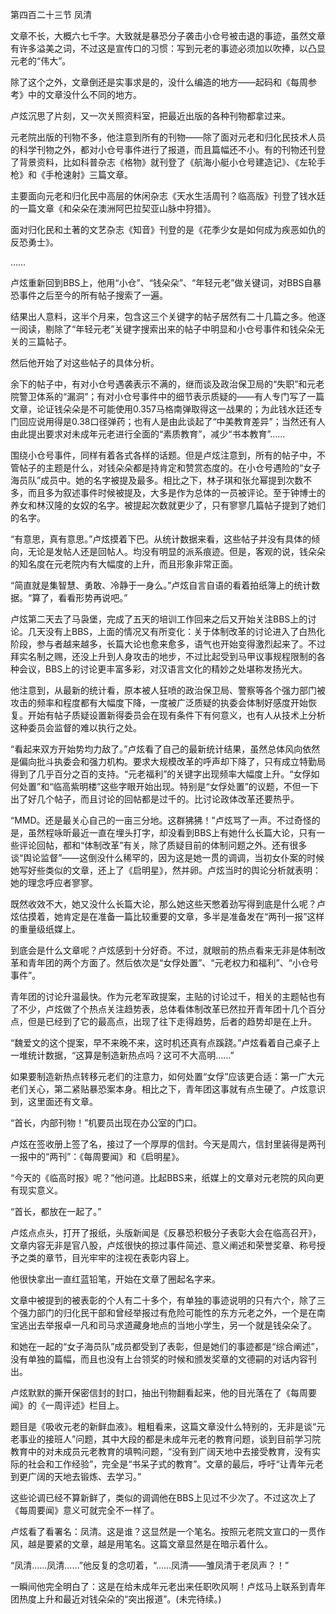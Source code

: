 

第四百二十三节 凤清

文章不长，大概六七千字。大致就是暴恐分子袭击小仓号被击退的事迹，虽然文章有许多溢美之词，不过这是宣传口的习惯：写到元老的事迹必须加以吹捧，以凸显元老的“伟大”。

除了这个之外，文章倒还是实事求是的，没什么编造的地方――起码和《每周参考》中的文章没什么不同的地方。

卢炫沉思了片刻，又一次关照资料室，把最近出版的各种刊物都拿过来。

元老院出版的刊物不多，他注意到所有的刊物――除了面对元老和归化民技术人员的科学刊物之外，都对小仓号事件进行了报道，而且篇幅还不小。有的刊物还刊登了背景资料，比如科普杂志《格物》就刊登了《航海小艇小仓号建造记》、《左轮手枪》和《手枪速射》三篇文章。

主要面向元老和归化民中高层的休闲杂志《天水生活周刊？临高版》刊登了钱水廷的一篇文章《和朵朵在澳洲阿巴拉契亚山脉中狩猎》。

面对归化民和土著的文艺杂志《知音》刊登的是《花季少女是如何成为疾恶如仇的反恐勇士》。

……

卢炫重新回到BBS上，他用“小仓”、“钱朵朵”、“年轻元老”做关键词，对BBS自暴恐事件之后至今的所有帖子搜索了一遍。

结果出人意料，这半个月来，包含这三个关键字的帖子居然有二十几篇之多。他逐一阅读，剔除了“年轻元老”关键字搜索出来的帖子中明显和小仓号事件和钱朵朵无关的三篇帖子。

然后他开始了对这些帖子的具体分析。

余下的帖子中，有对小仓号遇袭表示不满的，继而谈及政治保卫局的“失职”和元老院警卫体系的“漏洞”；有对小仓号事件中的细节表示质疑的――有人专门写了一篇文章，论证钱朵朵是不可能使用0.357马格南弹取得这一战果的；为此钱水廷还专门回应说用得是0.38口径弹药；也有人是由此谈起了“中美教育差异”；当然还有人由此提出要求对未成年元老进行全面的“素质教育”，减少“书本教育”……

围绕小仓号事件，同样有着各式各样的话题。但是卢炫注意到，所有的帖子中，不管帖子的主题是什么，对钱朵朵都是持肯定和赞赏态度的。在小仓号遇险的“女子海员队”成员中。她的名字被提及最多。相比之下，林子琪和张允幂提到次数不多，而且多为叙述事件时候被提及，大多是作为总体的一员被评论。至于钟博士的养女和林汉隆的女奴的名字。被提起次数就更少了，只有寥寥几篇帖子提到了她们的名字。

“有意思，真有意思。”卢炫摸着下巴。从统计数据来看，这些帖子并没有具体的倾向，无论是发帖人还是回帖人。均没有明显的派系痕迹。但是，客观的说，钱朵朵的知名度在元老院内有大幅度的上升，而且形象非常正面。

“简直就是集智慧、勇敢、冷静于一身么。”卢炫自言自语的看着拍纸簿上的统计数据。“算了，看看形势再说吧。”

卢炫第二天去了马袅堡，完成了五天的培训工作回来之后又开始关注BBS上的讨论。几天没有上BBS，上面的情况又有所变化：关于体制改革的讨论进入了白热化阶段，参与者越来越多，长篇大论也愈来愈多，语气也开始变得激烈起来了。不过拜实名制之赐，还没上升到人身攻击的地步，不过比起受到马甲议事规程限制的各种会议，BBS上的讨论更丰富多彩，对汉语言文化的精妙之处堪称发扬光大。

他注意到，从最新的统计看，原本被人狂喷的政治保卫局、警察等各个强力部门被攻击的频率和程度都有大幅度下降，一度被广泛质疑的执委会体制好感度开始恢复。开始有帖子质疑设置新得委员会在现有条件下有何意义，也有人从技术上分析这种委员会监督的难以执行之处。

“看起来双方开始势均力敌了。”卢炫看了自己的最新统计结果，虽然总体风向依然是偏向批斗执委会和强力机构。要求大规模改革的呼声却下降了，只有成立特勤局得到了几乎百分之百的支持。“元老福利”的关键字出现频率大幅度上升。“女俘如何处置”和“临高紫明楼”这些字眼开始出现。特别是“女俘处置”的议题，不但一下出了好几个帖子，而且讨论的回帖都是过千的。比讨论政体改革还要热乎。

“MMD。还是最关心自己的一亩三分地。这群狒狒！”卢炫骂了一声。不过奇怪的是，虽然程咏昕最近一直在埋头打字，却没看到BBS上有她什么长篇大论，只有一些评论回帖，都和“体制改革”有关，除了质疑目前的体制问题之外。还有很多谈“舆论监督”――这倒没什么稀罕的，因为这是她一贯的调调，当初女仆案的时候她写好些类似的文章，还上了《启明星》，然并卵。卢炫当时的舆论分析就表明：她的理念呼应者寥寥。

既然收效不大，她又没什么长篇大论，那么她这些天憋着劲写得到底是什么呢？卢炫估摸着，她肯定是在准备一篇比较重要的文章，多半是准备发在“两刊一报”这样的重量级纸媒上。

到底会是什么文章呢？卢炫感到十分好奇。不过，就眼前的热点看来无非是体制改革和青年团的两个方面了。然后依次是“女俘处置”、“元老权力和福利”、“小仓号事件”。

青年团的讨论升温最快。作为元老军政提案，主贴的讨论过千，相关的主题帖也有了不少，卢炫做了个热点关注趋势表，总体看体制改革已然拉开青年团十几个百分点，但是已经到了它的最高点，出现了往下走得趋势，后者的趋势却是在上升。

“魏爱文的这个提案，早不来晚不来，这时机还真有点蹊跷。”卢炫看着自己桌子上一堆统计数据，“这算是制造新热点吗？这可不大高明……”

如果要制造新热点转移元老们的注意力，如何处置“女俘”应该更合适：第一广大元老们关心，第二紧贴暴恐案本身。相比之下，青年团这事就有点生硬了。卢炫意识到，这里面还有文章。

“首长，内部刊物！”机要员出现在办公室的门口。

卢炫在签收册上签了名，接过了一个厚厚的信封。今天是周六，信封里装得是两刊一报中的“两刊”：《每周要闻》和《启明星》。

“今天的《临高时报》呢？”他问道。比起BBS来，纸媒上的文章对元老院的风向更有现实意义。

“首长，都放在一起了。”

卢炫点点头，打开了报纸，头版新闻是《反暴恐积极分子表彰大会在临高召开》，文章内容无非是官八股，卢炫很快的掠过事件简述、意义阐述和荣誉奖章、称号授予之类的章节，目光牢牢的注视在表彰内容上。

他很快拿出一直红蓝铅笔，开始在文章了圈起名字来。

文章中被提到的被表彰的个人有二十多个，有单独的事迹说明的只有六个，除了三个强力部门的归化民干部和曾经举报过有危险可能性的东方元老之外，一个是在南宝逃出去举报卓一凡和司马求道藏身地点的当地小学生，另一个就是钱朵朵了。

和她在一起的“女子海员队”成员都受到了表彰，但是她们的事迹都是“综合阐述”，没有单独的篇幅，而且也没有上台领奖的时候和颁发奖章的文德嗣的对话内容刊出。

卢炫默默的撕开保密信封的封口，抽出刊物翻看起来，他的目光落在了《每周要闻》的《一周评述》栏目上。

题目是《吸收元老的新鲜血液》。粗粗看来，这篇文章没什么特别的，无非是谈“元老事业的接班人”问题，其中大段的都是未成年元老的教育问题，谈到目前学习院教育中的对未成员元老教育的填鸭问题，“没有到广阔天地中去接受教育，没有实际的社会和工作经验”，完全是“书呆子式的教育”。文章的最后，呼吁“让青年元老到更广阔的天地去锻炼、去学习。”

这些论调已经不算新鲜了，类似的调调他在BBS上见过不少次了。不过这次上了《每周要闻》意义可就完全不一样了。

卢炫看了看署名：凤清。这是谁？这显然是一个笔名。按照元老院文宣口的一贯作风，越是要紧的文章，越是用笔名。这篇文章显然是在暗示着什么。

“凤清……凤清……”他反复的念叨着，“……凤清――雏凤清于老凤声？！”

一瞬间他完全明白了：这是在给未成年元老出来任职吹风啊！卢炫马上联系到青年团热度上升和最近对钱朵朵的“突出报道”。(未完待续。)

